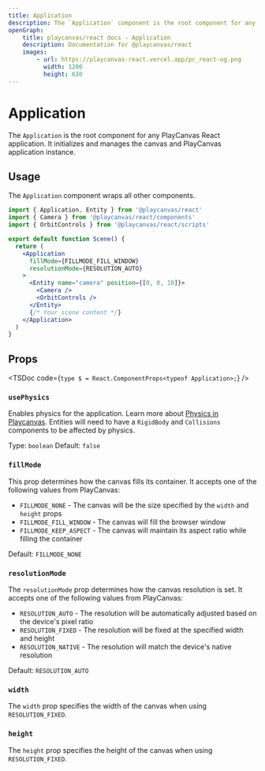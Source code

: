 ```yaml
---
title: Application
description: The `Application` component is the root component for any PlayCanvas React application. It initializes and manages the canvas and PlayCanvas application instance.
openGraph:
    title: playcanvas/react docs - Application
    description: Documentation for @playcanvas/react
    images:
        - url: https://playcanvas-react.vercel.app/pc_react-og.png
          width: 1200
          height: 630
---
```


# Application

The `Application` is the root component for any PlayCanvas React application. It initializes and manages the canvas and PlayCanvas application instance.

## Usage

The `Application` component wraps all other components.

```jsx copy
import { Application, Entity } from '@playcanvas/react'
import { Camera } from '@playcanvas/react/components'
import { OrbitControls } from '@playcanvas/react/scripts'

export default function Scene() {
  return (
    <Application 
      fillMode={FILLMODE_FILL_WINDOW}
      resolutionMode={RESOLUTION_AUTO}
    >
      <Entity name="camera" position={[0, 0, 10]}>
        <Camera />
        <OrbitControls />
      </Entity>
      {/* Your scene content */}
    </Application>
  )
}
```

## Props

<TSDoc
  code={`
  type $ = React.ComponentProps<typeof Application>;
  `}
/>

### `usePhysics`
Enables physics for the application. Learn more about [Physics in Playcanvas](https://developer.playcanvas.com/user-manual/physics/). Entities will need to have a `RigidBody` and `Collisions` components to be affected by physics.

Type: `boolean`
Default: `false`

### `fillMode`
This prop determines how the canvas fills its container. It accepts one of the following values from PlayCanvas:

- `FILLMODE_NONE` - The canvas will be the size specified by the `width` and `height` props
- `FILLMODE_FILL_WINDOW` - The canvas will fill the browser window
- `FILLMODE_KEEP_ASPECT` - The canvas will maintain its aspect ratio while filling the container

Default: `FILLMODE_NONE`

### `resolutionMode`
The `resolutionMode` prop determines how the canvas resolution is set. It accepts one of the following values from PlayCanvas:

- `RESOLUTION_AUTO` - The resolution will be automatically adjusted based on the device's pixel ratio
- `RESOLUTION_FIXED` - The resolution will be fixed at the specified width and height
- `RESOLUTION_NATIVE` - The resolution will match the device's native resolution

Default: `RESOLUTION_AUTO`

### `width`
The `width` prop specifies the width of the canvas when using `RESOLUTION_FIXED`.

### `height`
The `height` prop specifies the height of the canvas when using `RESOLUTION_FIXED`.

